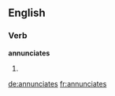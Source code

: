 ==English==

===Verb===
'''annunciates'''

# {{third-person singular of|[[annunciate]]}}

[[de:annunciates]]
[[fr:annunciates]]